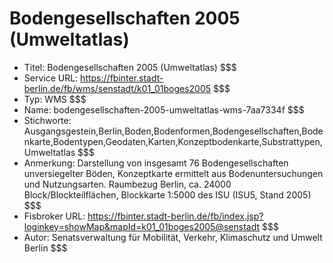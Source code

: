 # Bodengesellschaften 2005 (Umweltatlas)
- Titel: Bodengesellschaften 2005 (Umweltatlas) $$$
- Service URL: https://fbinter.stadt-berlin.de/fb/wms/senstadt/k01_01boges2005 $$$
- Typ: WMS $$$
- Name: bodengesellschaften-2005-umweltatlas-wms-7aa7334f $$$
- Stichworte: Ausgangsgestein,Berlin,Boden,Bodenformen,Bodengesellschaften,Bodenkarte,Bodentypen,Geodaten,Karten,Konzeptbodenkarte,Substrattypen,Umweltatlas $$$
- Anmerkung: Darstellung von insgesamt 76 Bodengesellschaften unversiegelter Böden, Konzeptkarte ermittelt aus Bodenuntersuchungen und Nutzungsarten. Raumbezug Berlin, ca. 24000 Block/Blockteilflächen, Blockkarte 1:5000 des ISU (ISU5, Stand 2005) $$$
- Fisbroker URL: https://fbinter.stadt-berlin.de/fb/index.jsp?loginkey=showMap&mapId=k01_01boges2005@senstadt $$$
- Autor: Senatsverwaltung für Mobilität, Verkehr, Klimaschutz und Umwelt Berlin $$$
